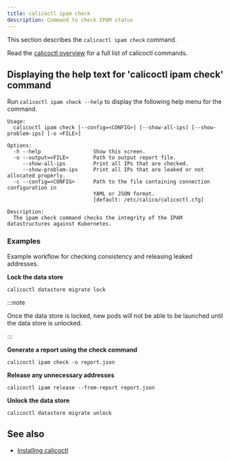 ```yaml
---
title: calicoctl ipam check
description: Command to check IPAM status
---
```


This section describes the `calicoctl ipam check` command.

Read the [calicoctl overview](../overview.mdx) for a full list of calicoctl commands.

## Displaying the help text for 'calicoctl ipam check' command

Run `calicoctl ipam check --help` to display the following help menu for the command.

```
Usage:
  calicoctl ipam check [--config=<CONFIG>] [--show-all-ips] [--show-problem-ips] [-o <FILE>]

Options:
  -h --help                 Show this screen.
  -o --output=<FILE>        Path to output report file.
     --show-all-ips         Print all IPs that are checked.
     --show-problem-ips     Print all IPs that are leaked or not allocated properly.
  -c --config=<CONFIG>      Path to the file containing connection configuration in
                            YAML or JSON format.
                            [default: /etc/calico/calicoctl.cfg]

Description:
  The ipam check command checks the integrity of the IPAM datastructures against Kubernetes.
```

### Examples

Example workflow for checking consistency and releasing leaked addresses.

**Lock the data store**

```bash-plain-text
calicoctl datastore migrate lock
```

:::note

Once the data store is locked, new pods will not be able to be launched until the data store is unlocked.

:::

**Generate a report using the check command**

```bash-plain-text
calicoctl ipam check -o report.json
```

**Release any unnecessary addresses**

```bash-plain-text
calicoctl ipam release --from-report report.json
```

**Unlock the data store**

```bash-plain-text
calicoctl datastore migrate unlock
```

## See also

- [Installing calicoctl](../../../operations/calicoctl/install.mdx)
